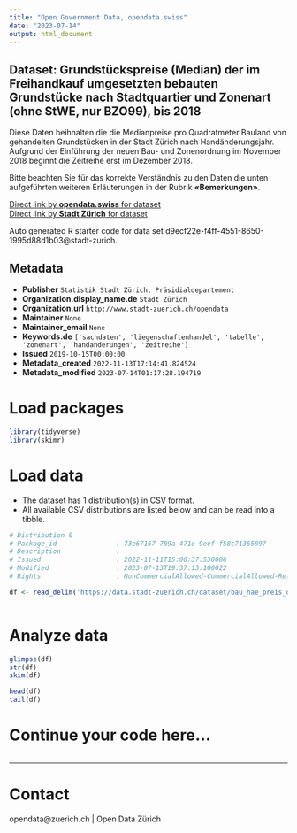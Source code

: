 ```yaml
---
title: "Open Government Data, opendata.swiss"
date: "2023-07-14"
output: html_document
---
```


## Dataset: Grundstückspreise (Median) der im Freihandkauf umgesetzten bebauten Grundstücke nach Stadtquartier und Zonenart (ohne StWE, nur BZO99), bis 2018


Diese Daten beihnalten die die Medianpreise pro Quadratmeter Bauland von gehandelten Grundstücken in der Stadt Zürich nach Handänderungsjahr. Aufgrund der Einführung der neuen Bau- und Zonenordnung im November 2018 beginnt die Zeitreihe erst im Dezember 2018.

Bitte beachten Sie für das korrekte Verständnis zu den Daten die unten aufgeführten weiteren Erläuterungen in der Rubrik **«Bemerkungen»**.



[Direct link by **opendata.swiss** for dataset](https://opendata.swiss/de/dataset/grundstuckspreise-median-der-im-freihandkauf-umgesetzten-bebauten-grundstucke-nach-stadtqu-2018-2)<br>
[Direct link by **Stadt Zürich** for dataset](https://data.stadt-zuerich.ch/dataset/bau_hae_preis_quartier_zonenart_ohne_stwe_bzo99_bis2018_od5173)

Auto generated R starter code for data set d9ecf22e-f4ff-4551-8650-1995d88d1b03@stadt-zurich.

## Metadata

- **Publisher** `Statistik Stadt Zürich, Präsidialdepartement`
- **Organization.display_name.de** `Stadt Zürich`
- **Organization.url** `http://www.stadt-zuerich.ch/opendata`
- **Maintainer** `None`
- **Maintainer_email** `None`
- **Keywords.de** `['sachdaten', 'liegenschaftenhandel', 'tabelle', 'zonenart', 'handanderungen', 'zeitreihe']`
- **Issued** `2019-10-15T00:00:00`
- **Metadata_created** `2022-11-13T17:14:41.824524`
- **Metadata_modified** `2023-07-14T01:17:28.194719`


# Load packages

```r

library(tidyverse)
library(skimr)

```

# Load data

-   The dataset has 1 distribution(s) in CSV format.
-   All available CSV distributions are listed below and can be read into a tibble.

```r

# Distribution 0
# Package_id               : 73e67167-789a-471e-9eef-f58c71365897
# Description              : 
# Issued                   : 2022-11-11T15:00:37.530086
# Modified                 : 2023-07-13T19:37:13.100022
# Rights                   : NonCommercialAllowed-CommercialAllowed-ReferenceNotRequired

df <- read_delim('https://data.stadt-zuerich.ch/dataset/bau_hae_preis_quartier_zonenart_ohne_stwe_bzo99_bis2018_od5173/download/BAU517OD5173.csv')



```

# Analyze data

```r

glimpse(df)
str(df)
skim(df)

head(df)
tail(df)

```

# Continue your code here...

```r

```

------------------------------------------------------------------------

# Contact

opendata@zuerich.ch | Open Data Zürich
